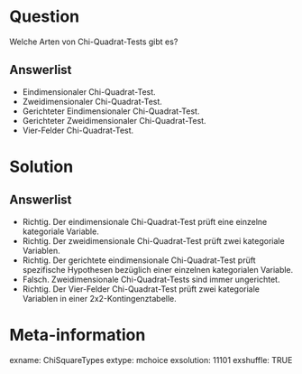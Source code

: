 Question
========

Welche Arten von Chi-Quadrat-Tests gibt es?

Answerlist
----------

* Eindimensionaler Chi-Quadrat-Test.
* Zweidimensionaler Chi-Quadrat-Test.
* Gerichteter Eindimensionaler Chi-Quadrat-Test.
* Gerichteter Zweidimensionaler Chi-Quadrat-Test.
* Vier-Felder Chi-Quadrat-Test.

Solution
========

Answerlist
----------

* Richtig. Der eindimensionale Chi-Quadrat-Test prüft eine einzelne kategoriale Variable.
* Richtig. Der zweidimensionale Chi-Quadrat-Test prüft zwei kategoriale Variablen.
* Richtig. Der gerichtete eindimensionale Chi-Quadrat-Test prüft spezifische Hypothesen bezüglich einer einzelnen kategorialen Variable.
* Falsch. Zweidimensionale Chi-Quadrat-Tests sind immer ungerichtet.
* Richtig. Der Vier-Felder Chi-Quadrat-Test prüft zwei kategoriale Variablen in einer 2x2-Kontingenztabelle.

Meta-information
================
exname: ChiSquareTypes
extype: mchoice 
exsolution: 11101
exshuffle: TRUE
